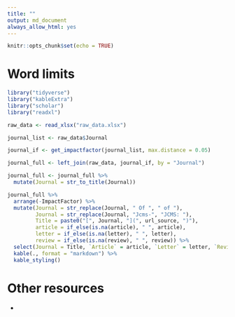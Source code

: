 ```yaml
---
title: ""
output: md_document
always_allow_html: yes
---
```


```r
knitr::opts_chunk$set(echo = TRUE)

```

# Word limits


```r
library("tidyverse")
library("kableExtra")
library("scholar")
library("readxl")

raw_data <- read_xlsx("raw_data.xlsx")

journal_list <- raw_data$Journal

journal_if <- get_impactfactor(journal_list, max.distance = 0.05)

journal_full <- left_join(raw_data, journal_if, by = "Journal")

journal_full <- journal_full %>%
  mutate(Journal = str_to_title(Journal))

journal_full %>%
  arrange(-ImpactFactor) %>%
  mutate(Journal = str_replace(Journal, " Of ", " of "),
         Journal = str_replace(Journal, "Jcms-", "JCMS: "),
         Title = paste0("[", Journal, "](", url_source, ")"),
         article = if_else(is.na(article), " ", article),
         letter = if_else(is.na(letter), " ", letter),
         review = if_else(is.na(review), " ", review)) %>%
  select(Journal = Title, `Article` = article, `Letter` = letter, `Review` = review, `Impact factor` = ImpactFactor) %>%
  kable(., format = "markdown") %>%
  kable_styling()
```

# Other resources

-